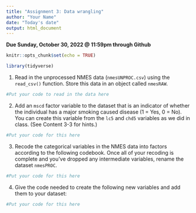 ```yaml
---
title: "Assignment 3: Data wrangling"
author: "Your Name"
date: "Today's date"
output: html_document
---
```


**Due Sunday, October 30, 2022 @ 11:59pm through Github**

```r
knitr::opts_chunk$set(echo = TRUE)
```

```r
library(tidyverse)
```

(1) Read in the unprocessed NMES data (`nmesUNPROC.csv`) using the `read_csv()` function. Store this data in an object called `nmesRAW`.

```r
#Put your code to read in the data here

```

(2) Add an `mscd` factor variable to the dataset that is an indicator of whether the individual has a major smoking caused disease (1 = Yes, 0 = No).  You can create this variable from the `lc5` and `chd5` variables as we did in class. (See Content 3-3 for hints.)

```r
#Put your code for this here

```

(3) Recode the categorical variables in the NMES data into factors according to the following codebook.  Once all of your recoding is complete and you've dropped any intermediate variables, rename the dataset `nmesPROC`.


```r
#Put your code for this here

```

(4) Give the code needed to create the following new variables and add them to your dataset:

```r
#Put your code for this here
```

